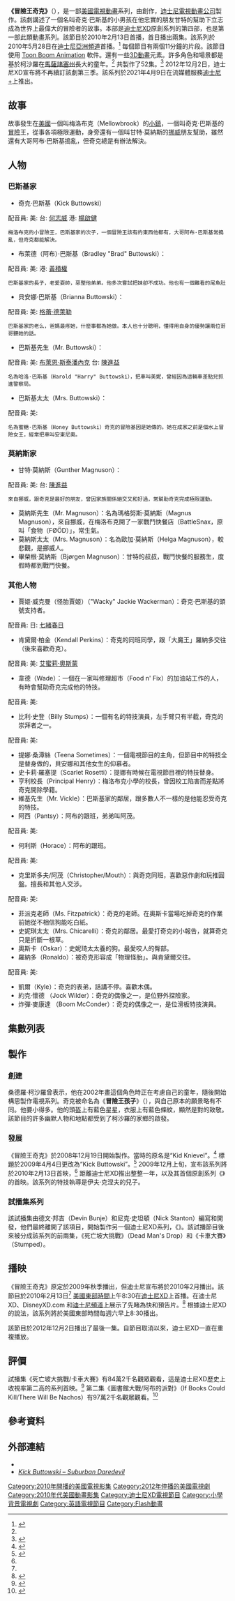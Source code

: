 {{Copy edit|time=2021-09-28T07:41:42+00:00}}
{{Infobox television
| name                 = 冒險王奇克
| original_name        = {{lang|en|''Kick Buttowski: Suburban Daredevil''}}
| image                = 
| alt_name             = 
| genre                = [[動作片|動作]]<br /> [[冒險|冒險]] <br />[[喜劇|喜劇]] <br />{{link-en|鬧劇|Slapstick}}
| creator              = {{link-en|桑德羅·柯沙羅|Sandro Corsaro}}
| developer            =
| writer               = 
| director             = {{link-en|克里斯・薩維諾|Chris Savino}}<br />{{link-en|謝姆·考亨|Sherm Cohen}} {{small|(第一季)}}<br />{{link-en|克萊頓·莫羅|Clayton Morrow|克萊·莫羅}} {{small|(第二季)}}
| creative_director    = 
| starring             = {{link-en|查理·施克萊特|Charlie Schlatter}}<br />{{link-en|馬特·L·瓊斯|Matt Jones (actor)|馬特·瓊斯}}<br />{{link-en|丹尼·庫克西|Danny Cooksey}}<br />[[約翰·迪·馬吉歐|約翰·迪·馬吉歐]]<br />{{link-en|傑夫·貝內特|Jeff Bennett}}<br />[[艾瑞克·克里斯蒂安·奧森|艾瑞克·克里斯蒂安·奧森]]<br />[[格蕾·德萊勒|格蕾·德萊勒]]<br />[[布萊恩·斯泰潘內克|布萊恩·斯泰潘內克]]<br />{{link-en|凱莉·華格倫|Kari Wahlgren}}<br />[[艾蜜莉·奧斯蒙|艾蜜莉·奧斯蒙]]<br />{{link-en|瑪莉亞·班福德|Maria Bamford}}<br />[[克藍西·布朗|克藍西·布朗]]<br />{{link-en|艾普爾·溫切爾|April Winchell}}
| theme_music_composer = {{link-en|安迪·史塔默|Andy Sturmer}}<br />{{link-en|詹姆斯·柴爾斯|James Childs}}
| opentheme            = Kick Buttowski！
| endtheme             = Kick Buttowski！ (Instrumental)
| composer             = 安迪·史塔默
| country              = {{USA}}
| language             = 英語
| num_seasons          = 2
| num_episodes         = 52
| list_episodes        = 冒險王奇克集數列表
| executive_producer   = 桑德羅·柯沙羅 {{small|(第一季)}}<br />克里斯・薩維諾 {{small|(S2)}}
| producer             = 克里斯・薩維諾 {{small|(第一季)}}
| editor               = Julie Anne Lau<br />Susan Odjakjian {{small|(助理)}}<br />Joseph Molinari
| cinematography       = 
| camera               = 
| runtime              = 22分鐘
| company              = [[迪士尼電視動畫公司|迪士尼電視動畫公司]]
| distributor          = {{link-en|迪士尼–ABC國內電視|Disney–ABC Domestic Television}}
| first_aired          = {{Start date|2010|2|13}}
| last_aired           = {{End date|2012|12|2}}
| channel              = [[迪士尼XD|迪士尼XD]] 
| show_name_zh-cn      = 冒險王奇克
| show_name_zh-tw      = 冒險王奇克
| show_name_zh-hk      = 冒險王奇克
| 日本名稱             = {{lang|ja|キック ザ・びっくりボーイ}}
| 韓國名稱             = {{lang|ko|스턴트 악동 킥 버토우스키}}

}}

'''《冒險王奇克》'''（{{lang-en|''Kick Buttowski: Suburban Daredevil''}}），是一部[[美國|美國]][[電視動畫|電視動畫]]系列，由{{link-en|桑德羅·柯沙羅|Sandro Corsaro}}創作，[[迪士尼電視動畫公司|迪士尼電視動畫公司]]製作。該劇講述了一個名叫奇克·巴斯基的小男孩在他忠實的朋友甘特的幫助下立志成為世界上最偉大的冒險者的故事。本部是[[迪士尼XD|迪士尼XD]]原創系列的第四部，也是第一部此類動畫系列。該節目於2010年2月13日首播，首日播出兩集。該系列於2010年5月28日在[[迪士尼頻道_(亞洲)|迪士尼亞洲頻道]]首播。<ref name="Mclean">{{Cite news|url=http://animationmagazine.net/article/11067|title=Disney XD Unveils ''Kick Buttowski'' Premiere Schedule|last=Mclean|first=Thomas|date=January 20, 2010|work={{link-en|Animation Magazine}}|access-date=January 31, 2010|archive-date=2010-01-23|archive-url=https://web.archive.org/web/20100123154108/http://www.animationmagazine.net/article/11067}}</ref> 每個節目有兩個11分鐘的片段。該節目使用 [[Toon_Boom_Animation|Toon Boom Animation]] 軟件。還有一些[[3D動畫|3D動畫]]元素。許多角色和場景都是基於柯沙羅在[[馬薩諸塞州|馬薩諸塞州]]{{link-en|史托納姆 (馬薩諸塞州)|Stoneham, Massachusetts|史托納姆}}長大的童年。<ref name="Mclean" /> 共製作了52集。<ref>{{cite book |last1=Crump |first1=William D. |title=Happy Holidays—Animated! A Worldwide Encyclopedia of Christmas, Hanukkah, Kwanzaa and New Year's Cartoons on Television and Film |date=2019 |publisher=McFarland & Co |isbn=9781476672939 |page=78}}</ref> 2012年12月2日，迪士尼XD宣布將不再續訂該劇第三季。該系列於2021年4月9日在流媒體服務[[迪士尼+|迪士尼+]]上推出。

== 故事 ==
故事發生在[[美國|美國]]一個叫梅洛布克（Mellowbrook）的[[小鎮|小鎮]]，一個叫奇克·巴斯基的[[冒險|冒險]]王，從事各項極限運動，身旁還有一個叫甘特·莫納斯的[[挪威|挪威]]朋友幫助，雖然還有大哥阿布·巴斯基搗亂，但奇克總是有辦法解決。

== 人物 ==
=== 巴斯基家 ===
*奇克·巴斯基（Kick Buttowski）
配音員: 美: {{link-en|查理·斯克萊特|Charlie Schlatter}} 台: [[何志威|何志威]] 港: [[楊啟健|楊啟健]]
 梅洛布克的小冒險王，巴斯基家的次子，一個冒險王該有的東西他都有，大哥阿布·巴斯基常搗亂，但奇克都能解決。

*布萊德（阿布）·巴斯基（Bradley "Brad" Buttowski）：
配音員: 美: {{link-en|丹尼·庫克西|Danny Cooksey}} 港: [[黃積權|黃積權]]
 巴斯基家的長子，老愛耍帥，惡整他弟弟。他多次嘗試把妹卻不成功。他也有一個難看的尾魚肚

*貝安娜·巴斯基（Brianna Buttowski）：
配音員: 美: [[格蕾·德萊勒|格蕾·德萊勒]]
 巴斯基家的老么，爸媽最疼她，什麼事都為她做。本人也十分聰明，懂得用自身的優勢讓兩位哥哥聽她的話。

*巴斯基先生（Mr. Buttowski）：
配音員: 美: [[布萊恩·斯泰潘內克|布萊恩·斯泰潘內克]] 台: [[陳進益|陳進益]]
 名為哈洛·巴斯基（Harold "Harry" Buttowski），把車叫美妮，曾經因為這輛車差點兒抓進警察局。

*巴斯基太太（Mrs. Buttowski）：
配音員: 美: {{link-en|凱莉·華格倫|Kari Wahlgren}}
 名為蜜糖·巴斯基（Honey Buttowski）奇克的冒險基因是她傳的。她在成家之前是個水上冒險女王，經常把車叫安東尼奧。

=== 莫納斯家 ===
*甘特·莫納斯（Gunther Magnuson）：
配音員: 美: {{link-en|馬特·瓊斯|Matt Jones (actor)}} 台: [[陳進益|陳進益]]
 來自挪威，跟奇克是最好的朋友，曾因家族關係絕交又和好過，常幫助奇克完成極限運動。

*莫納斯先生（Mr. Magnuson）：名為瑪格努斯·莫納斯（Magnus Magnuson），來自挪威，在梅洛布克開了一家戰鬥快餐店（BattleSnax，原叫「食物（FØÖD）」，常生氣。
*莫納斯太太（Mrs. Magnuson）：名為歐加·莫納斯（Helga Magnuson），較悲觀，是挪威人。
*畢榮根·莫納斯（Bjørgen Magnuson）：甘特的叔叔，戰鬥快餐的服務生，度假時都到戰鬥快餐。

=== 其他人物 ===
*賈姬·威克曼（怪胎賈姬）（"Wacky" Jackie Wackerman）：奇克·巴斯基的頭號支持者。
配音員: 日: [[七緒春日|七緒春日]]
*肯黛爾·柏金（Kendall Perkins）：奇克的同班同學，跟「大魔王」羅納多交往（後來喜歡奇克）。
配音員: 美: [[艾蜜莉·奧斯蒙|艾蜜莉·奧斯蒙]]
*韋德（Wade）：一個在一家叫修理超市（Food n' Fix）的加油站工作的人，有時會幫助奇克完成他的特技。
配音員: 美: {{link-en|埃里克·克里斯蒂安·奧爾森|Eric Christian Olsen}}
*比利·史登（Billy Stumps）：一個有名的特技演員，左手臂只有半截，奇克的崇拜者之一。
配音員: 美: {{link-en|傑夫·貝內特|Jeff Bennett}}
*提娜·桑潭絲（Teena Sometimes）：一個電視節目的主角，但節目中的特技全是替身做的，貝安娜和其他女生的仰慕者。
*史卡莉·羅塞提（Scarlet Rosetti）：提娜有時候在電視節目裡的特技替身。
*亨利校長（Principal Henry）：梅洛布克小學的校長，曾因校工陷害而差點將奇克開除學籍。
*維基先生（Mr. Vickle）：巴斯基家的鄰居，跟多數人不一樣的是他能忍受奇克的特技。
*阿西（Pantsy）：阿布的跟班，弟弟叫阿茂。
配音員: 美: {{link-en|哈蘭·威廉姆斯|Harland Williams}}
*何利斯（Horace）：阿布的跟班。
配音員: 美: {{link-en|格雷格·西佩斯|Greg Cipes}}
*克里斯多夫/阿茂（Christopher/Mouth）：與奇克同班，喜歡惡作劇和玩推圓盤。擅長和其他人交涉。
配音員: 美: {{link-en|理查德·史蒂文·霍維茲|Richard Steven Horvitz}}
*菲派克老師（Ms. Fitzpatrick）：奇克的老師。在奧斯卡當場吃掉奇克的作業前她從不相信狗能吃白紙。
*史妮琪太太（Mrs. Chicarelli）：奇克的鄰居。最愛打奇克的小報告，就算奇克只是折斷一根草。
*奧斯卡（Oskar）：史妮琦太太養的狗。最愛咬人的臀部。
*羅納多（Ronaldo）：被奇克形容成「物理怪胎」。與肯黛爾交往。
配音員: 美: {{link-en|西蒙·海爾伯格|Simon Helberg}}
*凱爾（Kyle）：奇克的表弟，話講不停。喜歡木偶。
*約克·懷德 （Jock Wilder）：奇克的偶像之一，是位野外探險家。
*炸彈·麥康達 （Boom McConder）：奇克的偶像之一，是位滑板特技演員。

== 集數列表  ==
{{Main|{{link-en|冒險王奇克集數列表|List of Kick Buttowski: Suburban Daredevil episodes}}|}}
<onlyinclude>{{Series overview

| color1         = #FFA500
| link1          = <includeonly>List of Kick Buttowski: Suburban Daredevil episodes</includeonly>#Season 1 (2010)
| episodes1      = 20
| start1（美國） = {{Start date|2010|2|13}}
| end1（美國）   = {{End date|2010|11|25}}

| color2         = #00BFFF
| link2          = <includeonly>List of Kick Buttowski: Suburban Daredevil episodes</includeonly>#Season 2 (2011–12)
| episodes2      = 32
| start2（美國） = {{Start date|2011|4|30}}
| end2（美國）   = {{End date|2012|12|2}}
}}</onlyinclude>

== 製作 ==
=== 創建 ===
桑德羅·柯沙羅曾表示，他在2002年畫這個角色時正在考慮自己的童年，隨後開始構思製作電視系列。奇克被命名為《'''冒險王孩子'''》（{{lang|en|''Kid Knievel''}}），與自己原本的願景略有不同。他要小得多。他的頭盔上有藍色星星，衣服上有藍色條紋，顯然是對{{link-en|伊夫·克涅夫|Evel Knievel}}的致敬。該節目的許多幽默人物和地點都受到了柯沙羅的家鄉{{link-en|史托納姆 (馬薩諸塞州)|Stoneham, Massachusetts|史托納姆}}的啟發。

=== 發展 ===
{{Expand section|date=April 2010}}

《冒險王奇克》於2008年12月19日開始製作。當時的原名是“Kid Knievel”。<ref name="announcement">{{Cite news|url=http://www.animationmagazine.net/article/9377|title=Disney Revs Up ''Kid Knievel''|date=December 19, 2008|work={{link-en|Animation Magazine}}|access-date=February 19, 2010|archive-date=2010-06-20|archive-url=https://web.archive.org/web/20100620140303/http://animationmagazine.net/article/9377}}</ref> 標題於2009年4月4日更改為“Kick Buttowski”。<ref>{{Cite news|url=http://www.animationmagazine.net/article/9377|title=Cartoon Network, XD add more live-action to draw older boys|date=April 9, 2009|work=USA Today|access-date=February 19, 2010|archive-date=2010-06-20|archive-url=https://web.archive.org/web/20100620140303/http://animationmagazine.net/article/9377}}</ref> 2009年12月上旬，宣布該系列將於2010年2月13日首映，<ref name="Mclean" /> 距離迪士尼XD推出整整一年，以及其首個原創系列《{{link-en|少年英雄：艾倫史東|Aaron Stone}}》的首映。該系列的特技執導是伊夫·克涅夫的兒子{{link-en|羅比·克涅夫|Robbie Knievel}}。

=== 試播集系列 ===
該試播集由德文·邦吉（Devin Bunje）和尼克·史坦頓（Nick Stanton）編寫和開發，他們最終離開了該項目，開始製作另一個迪士尼XD系列，《{{link-en|滑板小子阿奇阿魯|Zeke and Luther}}》。該試播節目後來被分成該系列的前兩集，《死亡坡大挑戰》（Dead Man's Drop）和《卡車大賽》（Stumped）。

== 播映 ==
《冒險王奇克》原定於2009年秋季播出，但迪士尼宣布將於2010年2月播出。該節目於2010年2月13日<ref name="Mclean" /> [[北美東部時區|美國東部時間]]上午8:30在[[迪士尼XD|迪士尼XD]]上首播。在迪士尼XD、DisneyXD.com 和[[迪士尼頻道|迪士尼頻道]]上展示了先睹為快和預告片。<ref>{{cite web |url=http://www.tv.com/animation/disney-xd-adding-andquotkick-buttowskiandquot-february-2010/topic/106-1446648/msgs.html |title=TV Forum: Animation – Disney XD Adding "Kick Buttowski" February 2010 |publisher=Tv.com |access-date=August 23, 2010 |archive-date=2011-06-29 |archive-url=https://web.archive.org/web/20110629022350/http://www.tv.com/animation/disney-xd-adding-andquotkick-buttowskiandquot-february-2010/topic/106-1446648/msgs.html }}</ref> 根據迪士尼XD的說法，該系列將於美國東部時間每週六早上8:30播出。{{Citation needed|date=February 2010}}

該節目於2012年12月2日播出了最後一集。自節目取消以來，迪士尼XD一直在重複播放。

== 評價 ==
試播集《死亡坡大挑戰/卡車大賽》有84萬2千名觀眾觀看，這是迪士尼XD歷史上收視率第二高的系列首映。<ref>{{cite web|url=http://tvbythenumbers.com/2010/03/02/led-by-kick-buttowski-disney-xd-delivers-february-highs-and-leads-all-kid-networks-in-growth/43612|title=Led by "Kick Buttowski" Disney XD Delivers February Highs and Leads All Kid Networks in Growth|work=TV by the Numbers|last=Seidman|first=Robert|date=March 2, 2010|access-date=March 11, 2010|archive-date=2010-03-04|archive-url=https://web.archive.org/web/20100304131923/http://tvbythenumbers.com/2010/03/02/led-by-kick-buttowski-disney-xd-delivers-february-highs-and-leads-all-kid-networks-in-growth/43612}}</ref>  第二集《圖書館大戰/阿布的派對》（If Books Could Kill/There Will Be Nachos）有97萬2千名觀眾觀看。<ref>{{cite web|url=http://tvbythenumbers.com/2010/02/17/disney-xd-celebrates-1st-anniversary-with-record-viewing-levels/42260|title=Disney XD Celebrates 1st Anniversary with Record Viewing Levels|date=February 17, 2010|access-date=March 11, 2010|last=Seidman|first=Robert|work=TV by the Numbers|archive-date=2012-07-14|archive-url=https://archive.today/20120714224755/http://tvbythenumbers.com/2010/02/17/disney-xd-celebrates-1st-anniversary-with-record-viewing-levels/42260}}</ref>

== 參考資料 ==
{{Reflist}}

== 外部連結 ==
{{Wikiquote}}
*{{IMDb title|tt1600757}}
*[http://www.bcdb.com/cartoons/Walt_Disney_Studios/Television/Kick_Buttowski_-_Suburban_Daredevil/index.html ''Kick Buttowski – Suburban Daredevil''] 

{{迪士尼XD原创剧集}}

{{DEFAULTSORT:Kick Buttowski: Suburban Daredevil}}
[[Category:2010年開播的美國電視影集|Category:2010年開播的美國電視影集]]
[[Category:2012年停播的美國電視劇|Category:2012年停播的美國電視劇]]
[[Category:2010年代美國動畫影集|Category:2010年代美國動畫影集]]
[[Category:迪士尼XD電視節目|Category:迪士尼XD電視節目]]
[[Category:小學背景電視劇|Category:小學背景電視劇]]
[[Category:英語電視節目|Category:英語電視節目]]
[[Category:Flash動畫|Category:Flash動畫]]
